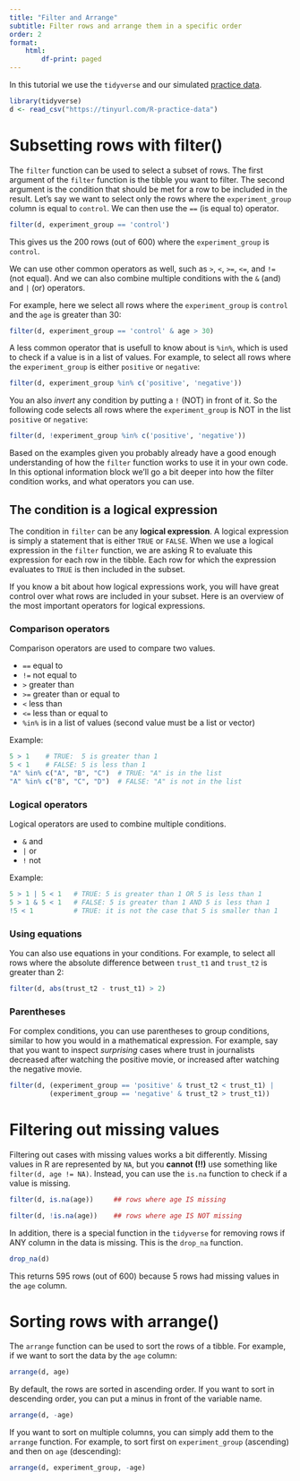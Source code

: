```yaml
---
title: "Filter and Arrange"
subtitle: Filter rows and arrange them in a specific order
order: 2
format:
    html:
        df-print: paged
---
```


In this tutorial we use the `tidyverse` and our simulated [practice data](../data-management/index.qmd#practice-data).

```r
library(tidyverse)
d <- read_csv("https://tinyurl.com/R-practice-data")
```


# Subsetting rows with filter() {#filter} 

The `filter` function can be used to select a subset of rows. 
The first argument of the `filter` function is the tibble you want to filter.
The second argument is the condition that should be met for a row to be included in the result.
Let's say we want to select only the rows where the `experiment_group` column is equal to `control`.
We can then use the `==` (is equal to) operator.

```r
filter(d, experiment_group == 'control')
```

This gives us the 200 rows (out of 600) where the `experiment_group` is `control`.

We can use other common operators as well, such as `>`, `<`, `>=`, `<=`, and `!=` (not equal).
And we can also combine multiple conditions with the `&` (and) and `|` (or) operators. 

For example, here we select all rows where the `experiment_group` is `control` and the `age` is greater than 30:

```r
filter(d, experiment_group == 'control' & age > 30)
```

A less common operator that is usefull to know about is `%in%`, which is used to check if a value is in a list of values.
For example, to select all rows where the `experiment_group` is either `positive` or `negative`:

```r
filter(d, experiment_group %in% c('positive', 'negative'))
```

You an also *invert* any condition by putting a `!` (NOT) in front of it.
So the following code selects all rows where the `experiment_group` is NOT in the list `positive` or `negative`:

```r
filter(d, !experiment_group %in% c('positive', 'negative'))
```

::: {.callout-note title="A deeper understanding of the filter condition" collapse="true"}

Based on the examples given you probably already have a good enough understanding of how the `filter` function works to use it in your own code.
In this optional information block we'll go a bit deeper into how the filter condition works, and what operators you can use.

## The condition is a logical expression

The condition in `filter` can be any **logical expression**.
A logical expression is simply a statement that is either `TRUE` or `FALSE`.
When we use a logical expression in the `filter` function, we are asking R to evaluate this expression for each row in the tibble. 
Each row for which the expression evaluates to `TRUE` is then included in the subset.

If you know a bit about how logical expressions work, you will have great control over what rows are included in your subset.
Here is an overview of the most important operators for logical expressions.

### Comparison operators

Comparison operators are used to compare two values.

- `==`   equal to
- `!=`   not equal to
- `>`    greater than
- `>=`   greater than or equal to
- `<`    less than
- `<=`   less than or equal to
- `%in%` is in a list of values (second value must be a list or vector) 

Example: 

```r
5 > 1    # TRUE:  5 is greater than 1
5 < 1    # FALSE: 5 is less than 1
"A" %in% c("A", "B", "C")  # TRUE: "A" is in the list
"A" %in% c("B", "C", "D")  # FALSE: "A" is not in the list
```

### Logical operators

Logical operators are used to combine multiple conditions.

- `&` and
- `|` or
- `!` not

Example:
```r
5 > 1 | 5 < 1   # TRUE: 5 is greater than 1 OR 5 is less than 1
5 > 1 & 5 < 1   # FALSE: 5 is greater than 1 AND 5 is less than 1
!5 < 1          # TRUE: it is not the case that 5 is smaller than 1
```

### Using equations

You can also use equations in your conditions.
For example, to select all rows where the absolute difference between `trust_t1` and `trust_t2` is greater than 2:

```r
filter(d, abs(trust_t2 - trust_t1) > 2)
```

### Parentheses

For complex conditions, you can use parentheses to group conditions, similar to how you would in a mathematical expression.
For example, say that you want to inspect *surprising* cases where trust in journalists decreased after watching the positive movie, or increased after watching the negative movie.

```r
filter(d, (experiment_group == 'positive' & trust_t2 < trust_t1) |
          (experiment_group == 'negative' & trust_t2 > trust_t1))
```
:::

# Filtering out missing values

Filtering out cases with missing values works a bit differently.
Missing values in R are represented by `NA`, but you **cannot (!!)** use something like `filter(d, age != NA)`.
Instead, you can use the `is.na` function to check if a value is missing.

```r
filter(d, is.na(age))     ## rows where age IS missing
```
```r
filter(d, !is.na(age))    ## rows where age IS NOT missing
```

In addition, there is a special function in the `tidyverse` for removing rows if ANY column in the data is missing.
This is the `drop_na` function.

```r
drop_na(d)
```

This returns 595 rows (out of 600) because 5 rows had missing values in the `age` column.

# Sorting rows with arrange() {#arrange}

The `arrange` function can be used to sort the rows of a tibble.
For example, if we want to sort the data by the `age` column:

```r
arrange(d, age)
```

By default, the rows are sorted in ascending order.
If you want to sort in descending order, you can put a minus in front of the variable name.

```r
arrange(d, -age)
```

If you want to sort on multiple columns, you can simply add them to the `arrange` function.
For example, to sort first on `experiment_group` (ascending) and then on `age` (descending):

```r
arrange(d, experiment_group, -age)
```


